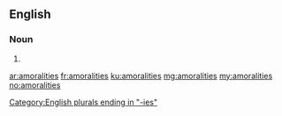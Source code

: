 ==English==

===Noun===
{{head|en|plural}}

# {{plural of|amorality|lang=en}}

[[Category:English plurals ending in "-ies"]]

[[ar:amoralities]]
[[fr:amoralities]]
[[ku:amoralities]]
[[mg:amoralities]]
[[my:amoralities]]
[[no:amoralities]]